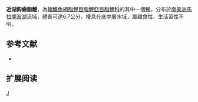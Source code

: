 {{Speciesbox 
| genus = Creagrutus
| species = paralacus
| status = LC
| status_system = IUCN3.1
| authority =  [[Harold|Harold]] & [[Vari|Vari]], 1994
| synonyms = 
}}
'''近湖鈎齒脂鯉'''，為[[輻鰭魚綱|輻鰭魚綱]][[脂鯉目|脂鯉目]][[脂鯉亞目|脂鯉亞目]][[脂鯉科|脂鯉科]]的其中一個[[種|種]]，分布於[[南美洲|南美洲]][[馬拉開波湖|馬拉開波湖]]流域，體長可達6.7公分，棲息在底中層水域，屬雜食性，生活習性不明。

==参考文献==
{{refbegin}}
*{{FishBase_species|genus=Creagrutus|species=paralacus|year=2014|month=1}}
{{refend}}

== 扩展阅读 ==
{{refbegin}}
{{wikispecies-inline|Creagrutus paralacus|近湖鈎齒脂鯉}}
{{refend}}
{{Taxonbar|from=Q6421104}}

[[Category:鈎齒脂鯉屬|J]]


{{魚類小作品}}